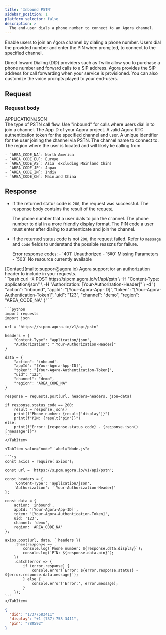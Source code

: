 ```yaml
---
title: 'Inbound PSTN'
sidebar_position: 1
platform_selector: false
description: >
  The end-user dials a phone number to connect to an Agora channel.
---
```



<RestAPILayout>
  <LeftColumn
    title={frontMatter.title}
    method="POST"
    endpoint="https://sipcm.agora.io/v1/api/pstn"
  >

Enable users to join an Agora channel by dialing a phone number. Users dial the provided number and enter the PIN when prompted, to connect to the specified channel.

<Admonition type="info">
Direct Inward Dialing (DID) providers such as Twilio allow you to purchase a phone number and forward calls to a SIP address. Agora provides the SIP address for call forwarding when your service is provisioned. You can also customize the voice prompts played to your end-users.
</Admonition>

## Request

### Request body

<div class="api-mime-type">APPLICATION/JSON</div>

<ParameterList title="BODY" required={true}>
  <Parameter name="action" type="string" possibleValues="inbound, outbound" required={true}>
    The type of PSTN call flow. Use "inbound" for calls where users dial in to join a channel.
  </Parameter>
  <Parameter name="appId" type="string" required={true}>
    The App ID of your Agora project.
  </Parameter>
  <Parameter name="token" type="string" required={false}>
    A valid Agora RTC authentication token for the specified channel and user.
  </Parameter>
  <Parameter name="uid" type="string" required={false}>
    A unique identifier for the user joining the channel via PSTN.
  </Parameter>
  <Parameter name="channel" type="string" required={true}>
    The channel name to connect to.
  </Parameter>
  <Parameter name="region" type="string" required={true}>
    The region where the user is located and will likely be calling from.

    - `AREA_CODE_NA`: North America    
    - `AREA_CODE_EU`: Europe    
    - `AREA_CODE_AS`: Asia, excluding Mainland China    
    - `AREA_CODE_JP`: Japan   
    - `AREA_CODE_IN`: India   
    - `AREA_CODE_CN`: Mainland China    

  </Parameter>
</ParameterList>

## Response

- If the returned status code is `200`, the request was successful. The response body contains the result of the request.

  <ParameterList title="OK">
    <Parameter name="did" type="string">
      The phone number that a user dials to join the channel.
    </Parameter>
    <Parameter name="display" type="string">
      The phone number to dial in a more friendly display format.
    </Parameter> 
    <Parameter name="pin" type="string">
      The PIN code a user must enter after dialing to authenticate and join the channel.
    </Parameter> 
  </ParameterList>

- If the returned status code is not `200`, the request failed.  Refer to `message` and `code` fields to understand the possible reasons for failure.

  <ParameterList title="Non-200">
    <Parameter name="code" type="integer">
    Error response codes:
    - `401` Unauthorized
    - `500` Missing Parameters
    - `503` No resource currently available
    </Parameter>
  </ParameterList>

</LeftColumn>

<RightColumn>

<Section title="Authorization">
[Contact](mailto:support@agora.io) Agora support for an authorization header to include in your requests.
</Section>

<Section title="Request example">

  <Tabs groupId="code-examples">
    <TabItem value="curl" label="curl" default>
      ```bash
      curl -X POST https://sipcm.agora.io/v1/api/pstn \
        -H "Content-Type: application/json" \
        -H "Authorization: [Your-Authorization-Header]" \
        -d '{
          "action": "inbound",
          "appId": "[Your-Agora-App-ID]",
          "token": "[Your-Agora-Authentication-Token]",
          "uid": "123",
          "channel": "demo",
          "region": "AREA_CODE_NA"
        }'
      ```
    </TabItem>
    <TabItem value="python" label="Python">

    ```python
    import requests
    import json

    url = "https://sipcm.agora.io/v1/api/pstn"

    headers = {
        "Content-Type": "application/json",
        "Authorization": "[Your-Authorization-Header]"
    }

    data = {
        "action": "inbound",
        "appId": "[Your-Agora-App-ID]",
        "token": "[Your-Agora-Authentication-Token]",
        "uid": "123",
        "channel": "demo",
        "region": "AREA_CODE_NA"
    }

    response = requests.post(url, headers=headers, json=data)

    if response.status_code == 200:
        result = response.json()
        print(f"Phone number: {result['display']}")
        print(f"PIN: {result['pin']}")
    else:
        print(f"Error: {response.status_code} - {response.json()['message']}")
    ```
    </TabItem>

    <TabItem value="node" label="Node.js">

    ```js
    const axios = require('axios');

    const url = 'https://sipcm.agora.io/v1/api/pstn';

    const headers = {
        'Content-Type': 'application/json',
        'Authorization': '[Your-Authorization-Header]'
    };

    const data = {
        action: 'inbound',
        appId: '[Your-Agora-App-ID]',
        token: '[Your-Agora-Authentication-Token]',
        uid: '123',
        channel: 'demo',
        region: 'AREA_CODE_NA'
    };

    axios.post(url, data, { headers })
        .then(response => {
            console.log(`Phone number: ${response.data.display}`);
            console.log(`PIN: ${response.data.pin}`);
        })
        .catch(error => {
            if (error.response) {
                console.error(`Error: ${error.response.status} - ${error.response.data.message}`);
            } else {
                console.error('Error:', error.message);
            }
        });
    ```
    </TabItem>
  </Tabs>

</Section>

<Section title="Response example">

```json
{  
  "did": "17377583411",
  "display": "+1 (737) 758 3411",
  "pin": "780592"
}
```
</Section>
</RightColumn>
</RestAPILayout>

